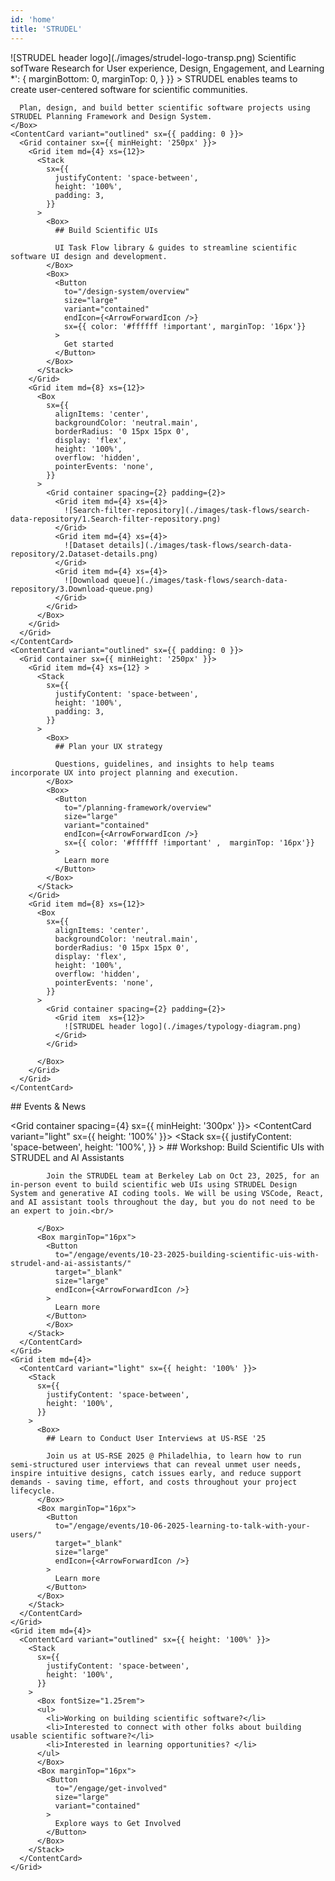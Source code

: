 ```yaml
---
id: 'home'
title: 'STRUDEL'
---
```


<PageSection containerWidth="lg">
  <Stack
    sx={{
      alignItems: 'center',
      textAlign: 'center',
      paddingTop: '24px',
      paddingBottom: '24px'
    }}
  >
    <Box
      sx={{
        flexShrink: 0,
        maxWidth: '600px',
        minWidth: '300px',
        pointerEvents: 'none',
        width: '75%',
      }}
    >
      ![STRUDEL header logo](./images/strudel-logo-transp.png)
    </Box>
    <Box 
      sx={{
        fontSize: '1.5rem',
        maxWidth: '650px',
        paddingTop: '24px'
      }}
    >
      Scientific sofTware Research for User experience, Design, Engagement, and Learning
    </Box>
  </Stack>
</PageSection>
<Hero containerWidth="lg" sideRibbon="left">
  <Stack spacing={4}>
    <Box 
      sx={{
        fontSize: '1.25rem',
        textAlign: 'center',
        '& > *': {
          marginBottom: 0,
          marginTop: 0,
        }
      }}
    >
      STRUDEL enables teams to create user-centered software for scientific communities.
      
      Plan, design, and build better scientific software projects using STRUDEL Planning Framework and Design System.
    </Box>
    <ContentCard variant="outlined" sx={{ padding: 0 }}>
      <Grid container sx={{ minHeight: '250px' }}>
        <Grid item md={4} xs={12}>
          <Stack
            sx={{
              justifyContent: 'space-between',
              height: '100%',
              padding: 3,
            }}
          >
            <Box>
              ## Build Scientific UIs

              UI Task Flow library & guides to streamline scientific software UI design and development.
            </Box>
            <Box>
              <Button 
                to="/design-system/overview"
                size="large"
                variant="contained"
                endIcon={<ArrowForwardIcon />}
                sx={{ color: '#ffffff !important', marginTop: '16px'}}
              >
                Get started
              </Button>
            </Box>
          </Stack>
        </Grid>
        <Grid item md={8} xs={12}>
          <Box
            sx={{
              alignItems: 'center',
              backgroundColor: 'neutral.main',
              borderRadius: '0 15px 15px 0',
              display: 'flex',
              height: '100%',
              overflow: 'hidden',
              pointerEvents: 'none',
            }}
          >
            <Grid container spacing={2} padding={2}>
              <Grid item md={4} xs={4}>
                ![Search-filter-repository](./images/task-flows/search-data-repository/1.Search-filter-repository.png)
              </Grid>
              <Grid item md={4} xs={4}>
                ![Dataset details](./images/task-flows/search-data-repository/2.Dataset-details.png)
              </Grid>
              <Grid item md={4} xs={4}>
                ![Download queue](./images/task-flows/search-data-repository/3.Download-queue.png)
              </Grid>
            </Grid>
          </Box>
        </Grid>
      </Grid>
    </ContentCard>
    <ContentCard variant="outlined" sx={{ padding: 0 }}>
      <Grid container sx={{ minHeight: '250px' }}>
        <Grid item md={4} xs={12} >
          <Stack
            sx={{
              justifyContent: 'space-between',
              height: '100%',
              padding: 3,
            }}
          >
            <Box>
              ## Plan your UX strategy

              Questions, guidelines, and insights to help teams incorporate UX into project planning and execution.
            </Box>
            <Box>
              <Button 
                to="/planning-framework/overview"
                size="large"
                variant="contained"
                endIcon={<ArrowForwardIcon />}
                sx={{ color: '#ffffff !important' ,  marginTop: '16px'}}
              >
                Learn more
              </Button>
            </Box>
          </Stack>
        </Grid>
        <Grid item md={8} xs={12}>
          <Box
            sx={{
              alignItems: 'center',
              backgroundColor: 'neutral.main',
              borderRadius: '0 15px 15px 0',
              display: 'flex',
              height: '100%',
              overflow: 'hidden',
              pointerEvents: 'none',
            }}
          >
            <Grid container spacing={2} padding={2}>
              <Grid item  xs={12}>
                ![STRUDEL header logo](./images/typology-diagram.png)
              </Grid>
            </Grid>

          </Box>
        </Grid>
      </Grid>
    </ContentCard>
  </Stack>
</Hero>
<PageSection containerWidth="lg" sideRibbon="right" sx={{ paddingBottom: 8 }}>
  ## Events & News

  <Grid container spacing={4} sx={{ minHeight: '300px' }}>
    <Grid item md={4}>
      <ContentCard variant="light" sx={{ height: '100%' }}>
        <Stack
          sx={{
            justifyContent: 'space-between',
            height: '100%',
          }}
        >
          <Box>
            ## Workshop: Build Scientific UIs with STRUDEL and AI Assistants

            Join the STRUDEL team at Berkeley Lab on Oct 23, 2025, for an in-person event to build scientific web UIs using STRUDEL Design System and generative AI coding tools. We will be using VSCode, React, and AI assistant tools throughout the day, but you do not need to be an expert to join.<br/>
            
          </Box>
          <Box marginTop="16px">
            <Button 
              to="/engage/events/10-23-2025-building-scientific-uis-with-strudel-and-ai-assistants/"
              target="_blank"
              size="large"
              endIcon={<ArrowForwardIcon />}
            >
              Learn more
            </Button>
            </Box>
        </Stack>
      </ContentCard>
    </Grid>
    <Grid item md={4}>
      <ContentCard variant="light" sx={{ height: '100%' }}>
        <Stack
          sx={{
            justifyContent: 'space-between',
            height: '100%',
          }}
        >
          <Box>
            ## Learn to Conduct User Interviews at US-RSE '25

            Join us at US-RSE 2025 @ Philadelhia, to learn how to run semi-structured user interviews that can reveal unmet user needs, inspire intuitive designs, catch issues early, and reduce support demands - saving time, effort, and costs throughout your project lifecycle.
          </Box>
          <Box marginTop="16px">
            <Button 
              to="/engage/events/10-06-2025-learning-to-talk-with-your-users/"
              target="_blank"
              size="large"
              endIcon={<ArrowForwardIcon />}
            >
              Learn more
            </Button>
          </Box>
        </Stack>
      </ContentCard>
    </Grid>
    <Grid item md={4}>
      <ContentCard variant="outlined" sx={{ height: '100%' }}>
        <Stack
          sx={{
            justifyContent: 'space-between',
            height: '100%',
          }}
        >
          <Box fontSize="1.25rem">
          <ul>
            <li>Working on building scientific software?</li>
            <li>Interested to connect with other folks about building usable scientific software?</li>
            <li>Interested in learning opportunities? </li>
          </ul>
          </Box>
          <Box marginTop="16px">
            <Button 
              to="/engage/get-involved"
              size="large"
              variant="contained"
            >
              Explore ways to Get Involved
            </Button>
          </Box>
        </Stack>
      </ContentCard>
    </Grid>
  </Grid>
</PageSection>